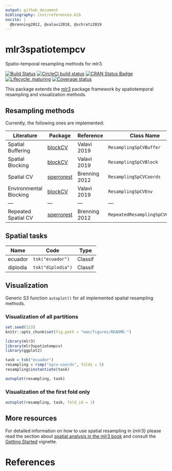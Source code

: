 ```yaml
---
output: github_document
bibliography: inst/references.bib
nocite: | 
  @brenning2012, @valavi2018, @schratz2019
---
```


# mlr3spatiotempcv

Spatio-temporal resampling methods for mlr3.

<!-- badges: start -->
[![Build Status](https://img.shields.io/travis/mlr-org/mlr3spatiotempcv/master?label=Linux&logo=travis&style=flat-square)](https://travis-ci.org/mlr-org/mlr3spatiotempcv)
[![CircleCI build status](https://circleci.com/gh/mlr-org/mlr3spatiotempcv.svg?style=svg)](https://circleci.com/gh/mlr-org/mlr3spatiotempcv)
[![CRAN Status Badge](https://www.r-pkg.org/badges/version-ago/mlr3spatiotempcv)](https://cran.r-project.org/package=mlr3spatiotempcv)
[![Lifecycle: maturing](https://img.shields.io/badge/lifecycle-maturing-blue.svg)](https://www.tidyverse.org/lifecycle/#maturing)
[![Coverage status](https://codecov.io/gh/mlr-org/mlr3spatiotempcv/branch/master/graph/badge.svg)](https://codecov.io/github/mlr-org/mlr3spatiotempcv?branch=master)
<!-- badges: end -->

This package extends the [mlr3](https://github.com/mlr-org/mlr3) package framework by spatiotemporal resampling and visualization methods.

## Resampling methods

Currently, the following ones are implemented:

| Literature             | Package                                                   | Reference     | Class Name                      | mlr3 Sugar                     |
| ---------------        | ---------                                                 | ---------     | --------------------            | ---------------------          |
| Spatial Buffering      | [blockCV](https://github.com/rvalavi/blockCV)             | Valavi 2019   | `ResamplingSpCVBuffer`          | `rsmp("spcv-buffer")`          |
| Spatial Blocking       | [blockCV](https://github.com/rvalavi/blockCV)             | Valavi 2019   | `ResamplingSpCVBlock`           | `rsmp("spcv-block")`           |
| Spatial CV             | [sperrorest](https://github.com/giscience-fsu/sperrorest) | Brenning 2012 | `ResamplingSpCVCoords`          | `rsmp("spcv-coords")`          |
| Environmental Blocking | [blockCV](https://github.com/rvalavi/blockCV)             | Valavi 2019   | `ResamplingSpCVEnv`             | `rsmp("spcv-env")`             |
| ---                    | ---                                                       | ---           | ---                             | ---                            |
| Repeated Spatial CV    | [sperrorest](https://github.com/giscience-fsu/sperrorest) | Brenning 2012 | `RepeatedResamplingSpCVCoords` | `rsmp("repeated-spcv-coords")` |

## Spatial tasks

| Name     | Code              | Type    |
| ---      | ---               | ---     |
| ecuador  | `tsk("ecuador")`  | Classif |
| diplodia | `tsk("diplodia")` | Classif |

## Visualization

Generic S3 function `autoplot()` for all implemented spatial resampling methods.

### Visualization of all partitions

```r
set.seed(123)
knitr::opts_chunk$set(fig.path = "man/figures/README-")
```


```r
library(mlr3)
library(mlr3spatiotempcv)
library(ggplot2)

task = tsk("ecuador")
resampling = rsmp("spcv-coords", folds = 5)
resampling$instantiate(task)

autoplot(resampling, task)
```

### Visualization of the first fold only

```r
autoplot(resampling, task, fold_id = 1)
```

## More resources

For detailed information on how to use spatial resampling in {mlr3} please read the section about [spatial analysis in the mlr3 book](https://mlr3book.mlr-org.com/spatial.html) and consult the [Getting Started](https://mlr3spatiotempcv.mlr-org.com/articles/mlr3spatiotempcv.html) vignette.

# References
